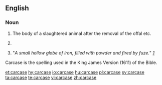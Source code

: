 ==English==

===Noun===
{{en-noun}}
# The body of a slaughtered animal after the removal of the offal etc.
# {{context|British|lang=en}} {{alternative spelling of|carcass|lang=en}}
# "''A small hollow globe of iron, filled with powder and fired by fuze.''" ''[http://books.google.com/books/reader?id=yFQ2AAAAMAAJ&printsec=frontcover&output=reader&pg=GBS.PA108]''

Carcase is the spelling used in the King James Version (1611) of the Bible.

[[et:carcase]]
[[hy:carcase]]
[[io:carcase]]
[[hu:carcase]]
[[pl:carcase]]
[[sv:carcase]]
[[ta:carcase]]
[[te:carcase]]
[[vi:carcase]]
[[zh:carcase]]